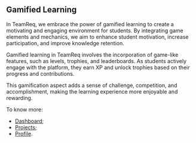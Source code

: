 ## Gamified Learning

In TeamReq, we embrace the power of gamified learning to create a motivating and engaging environment for students. By integrating game elements and mechanics, we aim to enhance student motivation, increase participation, and improve knowledge retention.

Gamified learning in TeamReq involves the incorporation of game-like features, such as levels, trophies, and leaderboards. As students actively engage with the platform, they earn XP and unlock trophies based on their progress and contributions.

This gamification aspect adds a sense of challenge, competition, and accomplishment, making the learning experience more enjoyable and rewarding.

To know more:

- [Dashboard](/other-features/dashboard);
- [Projects](/features/manage-requirements/projects);
- [Profile](/other-features/profile).
